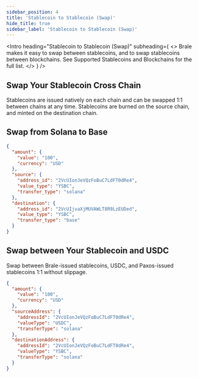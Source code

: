 ```yaml
---
sidebar_position: 4
title: 'Stablecoin to Stablecoin (Swap)'
hide_title: true
sidebar_label: 'Stablecoin to Stablecoin (Swap)'
---
```


<Intro
  heading="Stablecoin to Stablecoin (Swap)"
  subheading={
    <>
      Brale makes it easy to swap between stablecoins, and to swap stablecoins between blockchains.
      See Supported Stablecoins and Blockchains for the full list.
    </>
  }
/>

## Swap Your Stablecoin Cross Chain

Stablecoins are issued natively on each chain and can be swapped 1:1 between chains at any time. Stablecoins are burned on the source chain, and minted on the destination chain.

## Swap from Solana to Base

<HTTPMethod method="POST" endpoint="https://api.brale.xyz/accounts/account_id/transfers" />

```json title="Request"
{
  "amount": {
    "value": "100",
    "currency": "USD"
  },
  "source": {
    "address_id": "2VcUIonJeVQzFoBuC7LdFT0dRe4",
    "value_type": "YSBC",
    "transfer_type": "solana"
  },
  "destination": {
    "address_id": "2VcUIjvaXjMUVAWLT8R9LzEUDed",
    "value_type": "YSBC",
    "transfer_type": "base"
  }
}
```

## Swap between Your Stablecoin and USDC

Swap between Brale-issued stablecoins, USDC, and Paxos-issued stablecoins 1:1 without slippage.

<HTTPMethod method="POST" endpoint="https://api.brale.xyz/accounts/account_id/transfers" />

```json title="Request"
{
  "amount": {
    "value": "100",
    "currency": "USD"
  },
  "sourceAddress": {
    "addressId": "2VcUIonJeVQzFoBuC7LdFT0dRe4",
    "valueType": "USDC",
    "transferType": "solana"
  },
  "destinationAddress": {
    "addressId": "2VcUIonJeVQzFoBuC7LdFT0dRe4",
    "valueType": "YSBC",
    "transferType": "solana"
  }
}
```
